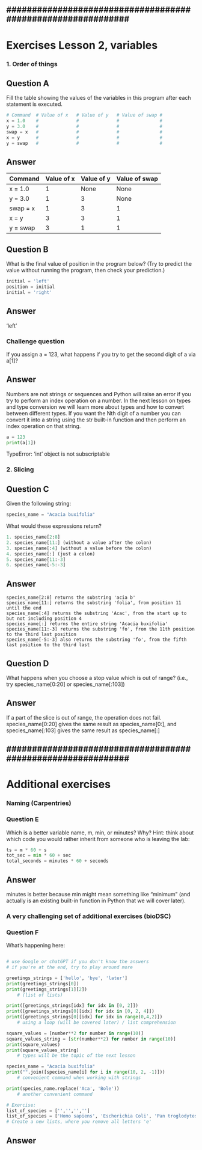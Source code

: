 
############################################################
---

# Exercises Lesson 2, variables



### 1. Order of things
::: {.callout-tip icon="false"}
## Question A
Fill the table showing the values of the variables in this program after each statement is executed.

```Python
# Command  # Value of x   # Value of y   # Value of swap #
x = 1.0    #              #              #               #
y = 3.0    #              #              #               #
swap = x   #              #              #               #
x = y      #              #              #               #
y = swap   #              #              #               #
```
:::

::: {.callout-caution collapse="true" icon="false"}
## Answer

| Command  | Value of x  | Value of y | Value of swap |
|----------|------------|----------|--------------|
| x = 1.0 | 1 | None | None |
| y = 3.0 | 1 | 3 | None |
| swap = x | 1 | 3 | 1 |
| x = y | 3|3|1|
| y = swap | 3 | 1 | 1|

:::

::: {.callout-tip icon="false"}
## Question B
What is the final value of position in the program below? (Try to predict the value without running the program, then check your prediction.)

```Python
initial = 'left'
position = initial
initial = 'right'
```
:::
::: {.callout-caution collapse="true" icon="false"}
## Answer
'left'
:::

::: {.callout-tip icon="false"}
### Challenge question
If you assign a = 123, what happens if you try to get the second digit of a via a[1]?
:::
::: {.callout-caution collapse="true" icon="false"}
## Answer
Numbers are not strings or sequences and Python will raise an error if you try to perform an index operation on a number. In the next lesson on types and type conversion we will learn more about types and how to convert between different types. If you want the Nth digit of a number you can convert it into a string using the str built-in function and then perform an index operation on that string.
```Python
a = 123
print(a[1])
```
TypeError: 'int' object is not subscriptable
:::
### 2. Slicing

<!-- REMOVED TO SAVE TIME
##### A

What does the following program print?

```
atom_name = 'carbon'
print('atom_name[1:3] is:', atom_name[1:3])
```

###### B
-->

::: {.callout-tip icon="false"}
## Question C

Given the following string:
```Python
species_name = "Acacia buxifolia"
```

What would these expressions return?

```Python
1. species_name[2:8]
2. species_name[11:] (without a value after the colon)
3. species_name[:4] (without a value before the colon)
4. species_name[:] (just a colon)
5. species_name[11:-3]
6. species_name[-5:-3]
```
:::
::: {.callout-caution collapse="true" icon="false"}
## Answer
```
species_name[2:8] returns the substring 'acia b'
species_name[11:] returns the substring 'folia', from position 11 until the end
species_name[:4] returns the substring 'Acac', from the start up to but not including position 4
species_name[:] returns the entire string 'Acacia buxifolia'
species_name[11:-3] returns the substring 'fo', from the 11th position to the third last position
species_name[-5:-3] also returns the substring 'fo', from the fifth last position to the third last

```
:::

::: {.callout-tip icon="false"}
## Question D
What happens when you choose a stop value which is out of range? (i.e., try species_name[0:20] or species_name[:103])
:::
::: {.callout-caution collapse="true" icon="false"}
## Answer
If a part of the slice is out of range, the operation does not fail. species_name[0:20] gives the same result as species_name[0:], and species_name[:103] gives the same result as species_name[:]
:::

############################################################
---

# Additional exercises 

### Naming (Carpentries)
::: {.callout-tip icon="false"}
### Question E
Which is a better variable name, m, min, or minutes? Why? Hint: think about which code you would rather inherit from someone who is leaving the lab:

```Python
ts = m * 60 + s
tot_sec = min * 60 + sec
total_seconds = minutes * 60 + seconds
```
:::

::: {.callout-caution collapse="true" icon="false"}
## Answer
minutes is better because min might mean something like “minimum” (and actually is an existing built-in function in Python that we will cover later).
:::

### A very challenging set of additional exercises (bioDSC)

::: {.callout-tip icon="false"}
### Question F
What's happening here:

```Python

# use Google or chatGPT if you don't know the answers
# if you're at the end, try to play around more

greetings_strings = ['hello', 'bye', 'later']
print(greetings_strings[0])
print(greetings_strings[1][2])
    # (list of lists)

print([greetings_strings[idx] for idx in [0, 2]])
print([greetings_strings[0][idx] for idx in [0, 2, 4]])
print([greetings_strings[0][idx] for idx in range(0,4,2)])
    # using a loop (will be covered later) / list comprehension

square_values = [number**2 for number in range(10)]
square_values_string = [str(number**2) for number in range(10)]
print(square_values)
print(square_values_string)
    # types will be the topic of the next lesson

species_name = "Acacia buxifolia"
print("".join([species_name[i] for i in range(10, 2, -1)]))
    # convenient command when working with strings

print(species_name.replace('Aca', 'Bole'))
    # another convenient command

# Exercise:
list_of_species = ['','','','']
list_of_species = ['Homo sapiens', 'Escherichia Coli', 'Pan troglodytes', 'Canis lupus', 'Felis catus']
# Create a new lists, where you remove all letters 'e'
```
:::




::: {.callout-caution collapse="true" icon="false"}
## Answer


:::